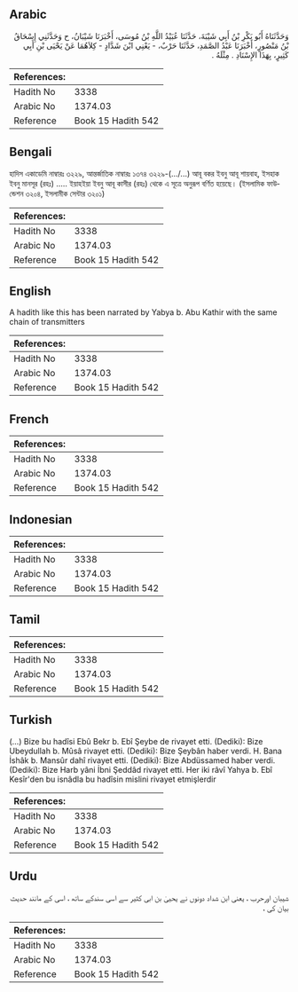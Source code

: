 ## Arabic


<div dir="rtl" lang="ar" style={{fontSize:'larger',backgroundColor:'#f8f9fa',padding:20}}>
وَحَدَّثَنَاهُ أَبُو بَكْرِ بْنُ أَبِي شَيْبَةَ، حَدَّثَنَا عُبَيْدُ اللَّهِ بْنُ مُوسَى، أَخْبَرَنَا شَيْبَانُ، ح وَحَدَّثَنِي إِسْحَاقُ بْنُ مَنْصُورٍ، أَخْبَرَنَا عَبْدُ الصَّمَدِ، حَدَّثَنَا حَرْبٌ، - يَعْنِي ابْنَ شَدَّادٍ - كِلاَهُمَا عَنْ يَحْيَى بْنِ أَبِي كَثِيرٍ، بِهَذَا الإِسْنَادِ ‏.‏ مِثْلَهُ ‏.‏
</div>
<div style={{backgroundColor:'#f8f9fa',padding:20, marginBottom: 10}}><table> <thead> <tr> <th>References:</th> <th></th> </tr> </thead> <tbody><tr><td>Hadith No</td><td>3338</td></tr><tr><td>Arabic No</td><td>1374.03</td></tr><tr><td>Reference</td><td>Book 15 Hadith 542</td></tr></tbody></table></div>

## Bengali


<div dir="ltr" lang="bn" style={{fontSize:'larger',backgroundColor:'#f8f9fa',padding:20}}>
হাদিস একাডেমি নাম্বারঃ ৩২২৯, আন্তর্জাতিক নাম্বারঃ ১৩৭৪ ৩২২৯-(.../...) আবূ বকর ইবনু আবূ শায়বাহ, ইসহাক ইবনু মানসূর (রহঃ) ..... ইয়াহইয়া ইবনু আবূ কাসীর (রহঃ) থেকে এ সূত্রে অনুরূপ বর্ণিত হয়েছে। (ইসলামিক ফাউন্ডেশন ৩২০৪, ইসলামীক সেন্টার ৩২০১)
</div>
<div style={{backgroundColor:'#f8f9fa',padding:20, marginBottom: 10}}><table> <thead> <tr> <th>References:</th> <th></th> </tr> </thead> <tbody><tr><td>Hadith No</td><td>3338</td></tr><tr><td>Arabic No</td><td>1374.03</td></tr><tr><td>Reference</td><td>Book 15 Hadith 542</td></tr></tbody></table></div>

## English


<div dir="ltr" lang="en" style={{fontSize:'larger',backgroundColor:'#f8f9fa',padding:20}}>
A hadith like this has been narrated by Yabya b. Abu Kathir with the same chain of transmitters
</div>
<div style={{backgroundColor:'#f8f9fa',padding:20, marginBottom: 10}}><table> <thead> <tr> <th>References:</th> <th></th> </tr> </thead> <tbody><tr><td>Hadith No</td><td>3338</td></tr><tr><td>Arabic No</td><td>1374.03</td></tr><tr><td>Reference</td><td>Book 15 Hadith 542</td></tr></tbody></table></div>

## French


<div dir="ltr" lang="fr" style={{fontSize:'larger',backgroundColor:'#f8f9fa',padding:20}}>

</div>
<div style={{backgroundColor:'#f8f9fa',padding:20, marginBottom: 10}}><table> <thead> <tr> <th>References:</th> <th></th> </tr> </thead> <tbody><tr><td>Hadith No</td><td>3338</td></tr><tr><td>Arabic No</td><td>1374.03</td></tr><tr><td>Reference</td><td>Book 15 Hadith 542</td></tr></tbody></table></div>

## Indonesian


<div dir="ltr" lang="id" style={{fontSize:'larger',backgroundColor:'#f8f9fa',padding:20}}>

</div>
<div style={{backgroundColor:'#f8f9fa',padding:20, marginBottom: 10}}><table> <thead> <tr> <th>References:</th> <th></th> </tr> </thead> <tbody><tr><td>Hadith No</td><td>3338</td></tr><tr><td>Arabic No</td><td>1374.03</td></tr><tr><td>Reference</td><td>Book 15 Hadith 542</td></tr></tbody></table></div>

## Tamil


<div dir="ltr" lang="ta" style={{fontSize:'larger',backgroundColor:'#f8f9fa',padding:20}}>

</div>
<div style={{backgroundColor:'#f8f9fa',padding:20, marginBottom: 10}}><table> <thead> <tr> <th>References:</th> <th></th> </tr> </thead> <tbody><tr><td>Hadith No</td><td>3338</td></tr><tr><td>Arabic No</td><td>1374.03</td></tr><tr><td>Reference</td><td>Book 15 Hadith 542</td></tr></tbody></table></div>

## Turkish


<div dir="ltr" lang="tr" style={{fontSize:'larger',backgroundColor:'#f8f9fa',padding:20}}>
(…) Bize bu hadîsi Ebû Bekr b. Ebî Şeybe de rivayet etti. (Dediki): Bize Ubeydullah b. Mûsâ rivayet etti. (Dediki): Bize Şeybân haber verdi. H. Bana İshâk b. Mansûr dahî rivayet etti. (Dediki): Bize Abdüssamed haber verdi. (Dediki): Bize Harb yâni İbni Şeddâd rivayet etti. Her iki râvî Yahya b. Ebî Kesîr'den bu isnâdla bu hadîsin mislini rivayet etmişlerdir
</div>
<div style={{backgroundColor:'#f8f9fa',padding:20, marginBottom: 10}}><table> <thead> <tr> <th>References:</th> <th></th> </tr> </thead> <tbody><tr><td>Hadith No</td><td>3338</td></tr><tr><td>Arabic No</td><td>1374.03</td></tr><tr><td>Reference</td><td>Book 15 Hadith 542</td></tr></tbody></table></div>

## Urdu


<div dir="rtl" lang="ur" style={{fontSize:'larger',backgroundColor:'#f8f9fa',padding:20}}>
شیبان اورحرب ، یعنی ابن شداد دونوں نے یحییٰ بن ابی کثیر سے اسی سندکے ساتھ ، اسی کے مانند حدیث بیان کی ،
</div>
<div style={{backgroundColor:'#f8f9fa',padding:20, marginBottom: 10}}><table> <thead> <tr> <th>References:</th> <th></th> </tr> </thead> <tbody><tr><td>Hadith No</td><td>3338</td></tr><tr><td>Arabic No</td><td>1374.03</td></tr><tr><td>Reference</td><td>Book 15 Hadith 542</td></tr></tbody></table></div>